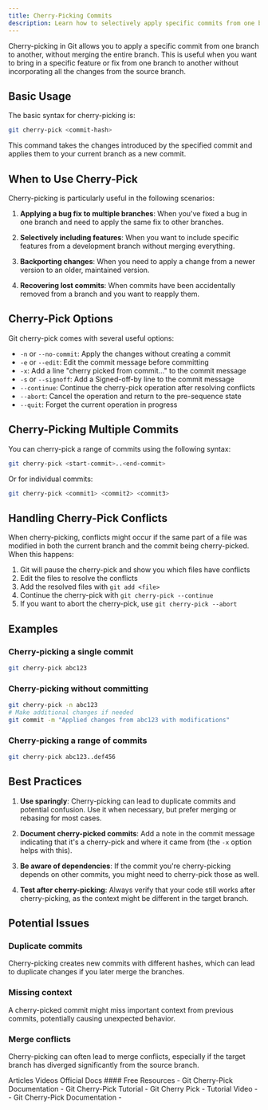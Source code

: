 ```yaml
---
title: Cherry-Picking Commits
description: Learn how to selectively apply specific commits from one branch to another
---
```





Cherry-picking in Git allows you to apply a specific commit from one branch to another, without merging the entire branch. This is useful when you want to bring in a specific feature or fix from one branch to another without incorporating all the changes from the source branch.

## Basic Usage

The basic syntax for cherry-picking is:

```bash
git cherry-pick <commit-hash>
```

This command takes the changes introduced by the specified commit and applies them to your current branch as a new commit.

## When to Use Cherry-Pick

Cherry-picking is particularly useful in the following scenarios:

1. **Applying a bug fix to multiple branches**: When you've fixed a bug in one branch and need to apply the same fix to other branches.

2. **Selectively including features**: When you want to include specific features from a development branch without merging everything.

3. **Backporting changes**: When you need to apply a change from a newer version to an older, maintained version.

4. **Recovering lost commits**: When commits have been accidentally removed from a branch and you want to reapply them.

## Cherry-Pick Options

Git cherry-pick comes with several useful options:

- `-n` or `--no-commit`: Apply the changes without creating a commit
- `-e` or `--edit`: Edit the commit message before committing
- `-x`: Add a line "cherry picked from commit..." to the commit message
- `-s` or `--signoff`: Add a Signed-off-by line to the commit message
- `--continue`: Continue the cherry-pick operation after resolving conflicts
- `--abort`: Cancel the operation and return to the pre-sequence state
- `--quit`: Forget the current operation in progress

## Cherry-Picking Multiple Commits

You can cherry-pick a range of commits using the following syntax:

```bash
git cherry-pick <start-commit>..<end-commit>
```

Or for individual commits:

```bash
git cherry-pick <commit1> <commit2> <commit3>
```

## Handling Cherry-Pick Conflicts

When cherry-picking, conflicts might occur if the same part of a file was modified in both the current branch and the commit being cherry-picked. When this happens:

1. Git will pause the cherry-pick and show you which files have conflicts
2. Edit the files to resolve the conflicts
3. Add the resolved files with `git add <file>`
4. Continue the cherry-pick with `git cherry-pick --continue`
5. If you want to abort the cherry-pick, use `git cherry-pick --abort`

## Examples

### Cherry-picking a single commit

```bash
git cherry-pick abc123
```

### Cherry-picking without committing

```bash
git cherry-pick -n abc123
# Make additional changes if needed
git commit -m "Applied changes from abc123 with modifications"
```

### Cherry-picking a range of commits

```bash
git cherry-pick abc123..def456
```

## Best Practices

1. **Use sparingly**: Cherry-picking can lead to duplicate commits and potential confusion. Use it when necessary, but prefer merging or rebasing for most cases.

2. **Document cherry-picked commits**: Add a note in the commit message indicating that it's a cherry-pick and where it came from (the `-x` option helps with this).

3. **Be aware of dependencies**: If the commit you're cherry-picking depends on other commits, you might need to cherry-pick those as well.

4. **Test after cherry-picking**: Always verify that your code still works after cherry-picking, as the context might be different in the target branch.

## Potential Issues

### Duplicate commits

Cherry-picking creates new commits with different hashes, which can lead to duplicate changes if you later merge the branches.

### Missing context

A cherry-picked commit might miss important context from previous commits, potentially causing unexpected behavior.

### Merge conflicts

Cherry-picking can often lead to merge conflicts, especially if the target branch has diverged significantly from the source branch.


<Tabs defaultValue="article">
<TabsList>
<TabsTrigger value="article">Articles</TabsTrigger>
<TabsTrigger value="video">Videos</TabsTrigger>
<TabsTrigger value="official">Official Docs</TabsTrigger>
</TabsList>
#### Free Resources
<TabsContent value="article">
<Note type="note" title="article">
- <Link href="https://git-scm.com/docs/git-cherry-pick">Git Cherry-Pick Documentation</Link>
- <Link href="https://www.atlassian.com/git/tutorials/cherry-pick">Git Cherry-Pick Tutorial</Link>
- <Link href="https://youtu.be/i657Bg_HAWI">Git Cherry Pick - Tutorial Video</Link>
</Note>
</TabsContent>
<TabsContent value="video">
<Note type="note" title="video" >
- 
</Note>
</TabsContent>
<TabsContent value="official">
<Note type="note" title="official" >
- <Link href="https://git-scm.com/docs/git-cherry-pick">Git Cherry-Pick Documentation</Link>
- 
</Note>
</TabsContent>
</Tabs>

